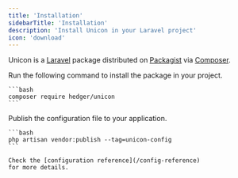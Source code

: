 ```yaml
---
title: 'Installation'
sidebarTitle: 'Installation'
description: 'Install Unicon in your Laravel project'
icon: 'download'
---
```


Unicon is a [Laravel] package distributed on [Packagist] via [Composer].

<Steps>
  <Step title="Install Unicon" icon="download">
    Run the following command to install the package in your project.

    ```bash
    composer require hedger/unicon
    ```
  </Step>
  <Step title="Publish the configuration file (optional)" icon="gear">
    Publish the configuration file to your application.

    ```bash
    php artisan vendor:publish --tag=unicon-config
    ```

    Check the [configuration reference](/config-reference) 
    for more details.
  </Step>
</Steps>

[Laravel]: https://laravel.com
[Packagist]: https://packagist.org
[Composer]: https://getcomposer.org
